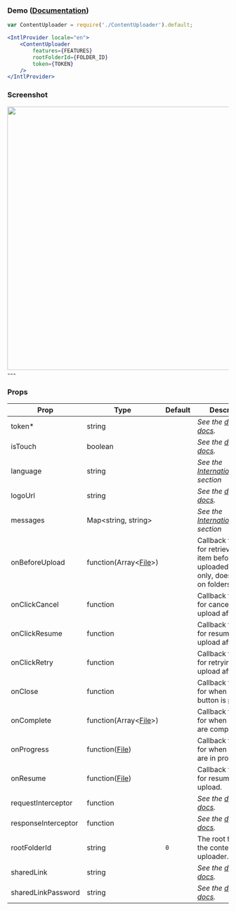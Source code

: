 

<Meta of={ContentUploaderStories} />

### Demo ([Documentation](https://developer.box.com/docs/box-content-uploader))
```jsx
var ContentUploader = require('./ContentUploader').default;

<IntlProvider locale="en">
    <ContentUploader
        features={FEATURES}
        rootFolderId={FOLDER_ID}
        token={TOKEN}
    />
</IntlProvider>
```

### Screenshot
<img src="https://user-images.githubusercontent.com/1075325/27887153-09243762-6194-11e7-8d2d-cf654d9364bc.png" width="600" />
---

### Props
| Prop                | Type                                                                           | Default | Description                                                                                            |
|---------------------|--------------------------------------------------------------------------------|---------|--------------------------------------------------------------------------------------------------------|
| token*              | string                                                                         |         | *See the [developer docs](https://developer.box.com/docs/box-content-uploader#section-options).*       |
| isTouch             | boolean                                                                        |         | *See the [developer docs](https://developer.box.com/docs/box-content-uploader#section-options).*       |
| language            | string                                                                         |         | *See the [Internationalization](/docs/elements-usage--docs#internationalization-i18n) section*         |
| logoUrl             | string                                                                         |         | *See the [developer docs](https://developer.box.com/docs/box-content-uploader#section-options).*       |
| messages            | Map&lt;string, string&gt;                                                      |         | *See the [Internationalization](/docs/elements-usage--docs#internationalization-i18n) section*         |
| onBeforeUpload      | function(Array&lt;[File](https://developer.box.com/reference#file-object)&gt;) |         | Callback function for retrieving an item before it has uploaded on files only, doesn't work on folders |
| onClickCancel       | function                                                                       |         | Callback function for canceling a file upload after click                                              |
| onClickResume       | function                                                                       |         | Callback function for resuming a file upload after click                                               |
| onClickRetry        | function                                                                       |         | Callback function for retrying a file upload after click                                               |
| onClose             | function                                                                       |         | Callback function for when the close button is pressed.                                                |
| onComplete          | function(Array&lt;[File](https://developer.box.com/reference#file-object)&gt;) |         | Callback function for when uploads are complete.                                                       |
| onProgress          | function([File](https://developer.box.com/reference#file-object))              |         | Callback function for when uploads are in progress.                                                    |
| onResume            | function([File](https://developer.box.com/reference#file-object))              |         | Callback function for resuming a file upload.                                                          |
| requestInterceptor  | function                                                                       |         | *See the [developer docs](https://developer.box.com/docs/box-content-uploader#section-options).*       |
| responseInterceptor | function                                                                       |         | *See the [developer docs](https://developer.box.com/docs/box-content-uploader#section-options).*       |
| rootFolderId        | string                                                                         | `0`     | The root folder for the content uploader.                                                              |
| sharedLink          | string                                                                         |         | *See the [developer docs](https://developer.box.com/docs/box-content-uploader#section-options).*       |
| sharedLinkPassword  | string                                                                         |         | *See the [developer docs](https://developer.box.com/docs/box-content-uploader#section-options).*       |
